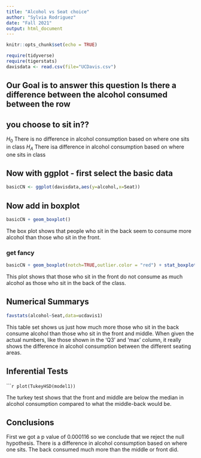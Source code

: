 ```yaml
---
title: "Alcohol vs Seat choice"
author: "Sylvia Rodriguez"
date: "Fall 2021"
output: html_document
---
```


```r
knitr::opts_chunk$set(echo = TRUE)
```

```r
require(tidyverse)
require(tigerstats)
davisdata <- read.csv(file="UCDavis.csv")
```
## Our Goal is to answer this question Is there a difference between the alcohol consumed between the row
## you choose to sit in??

$H_0$ There is no difference in alcohol consumption based on where one sits in class
$H_A$ There isa difference in alcohol consumption based on where one sits in class

## Now with ggplot - first select the basic data

```r
basicCN <- ggplot(davisdata,aes(y=alcohol,x=Seat))
```
## Now add in boxplot

```r
basicCN + geom_boxplot()
```


The box plot shows that people who sit in the back seem to consume more alcohol than those who sit in the front.   

### get fancy  

```r
basicCN + geom_boxplot(notch=TRUE,outlier.color = "red") + stat_boxplot(geom ='errorbar') + labs(title="Fancy notch boxplot \n with 2 lines")
```

This plot shows that those who sit in the front do not consume as much alcohol as those who sit in the back of the class.

## Numerical Summarys 

```r
favstats(alcohol~Seat,data=ucdavis1)
```

This table set shows us just how much more those who sit in the back consume alcohol than those who sit in the front and middle. When given the actual numbers, like those shown in the 'Q3' and 'max' column, it really shows the difference in alcohol consumption between the different seating areas. 

## Inferential Tests


``````r
plot(TukeyHSD(model1))
```


The turkey test shows that the front and middle are below the median in alcohol consumption compared to what the middle-back would be.

## Conclusions

First we got a p value of 0.000116 so we conclude that we reject the null hypothesis. There is a difference in alcohol consumption based on where one sits. The back consumed much more than the middle or front did. 